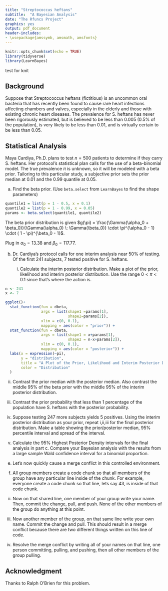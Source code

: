 ```yaml
---
title: "Streptococcus heftans"
subtitle:  "A Bayesian Analysis"
date: "The Rfuncs Project"
graphics: yes
output: pdf_document
header-includes: 
- \usepackage{amssymb, amsmath, amsfonts}
---
```


```r
knitr::opts_chunk$set(echo = TRUE)
library(tidyverse)
library(LearnBayes)
```

test for knit

## Background

Suppose that Streptococcus heftans (fictitious) is an uncommon oral bacteria that has recently been found to cause rare heart infections affecting chambers and valves, especially in the elderly and those with existing chronic heart diseases. The prevalence for S. heftans has never been rigorously estimated, but is believed to be less than 0.005 (0.5% of the population), is very likely to be less than 0.01, and is virtually certain to be less than 0.05.

## Statistical Analysis

Maya Cardiya, Ph.D. plans to test $n=500$ patients to determine if they carry S. heftans. Her protocol's statistical plan calls for the use of a beta-binomial model. The true prevalence $\pi$ is unknown, so it will be modeled with a beta prior.  Tailoring to this particular study, a subjective prior sets the prior median at 0.01 and the 0.99 quantile at 0.05. 

a. Find the beta prior. (Use `beta.select` from `LearnBayes` to find the shape parameters)


```r
quantile1 = list(p = 1 - 0.5, x = 0.1)
quantile2 = list(p = 1 - 0.99, x = 0.05)
params <- beta.select(quantile1, quantile2)
```

The beta prior distribution is given $g(\pi) = \frac{\Gamma(\alpha_0 + \beta_0)}{\Gamma(\alpha_0) \: \Gamma(\beta_0)} \cdot \pi^{\alpha_0 - 1} \cdot ( 1 - \pi)^{\beta_0 - 1}$.

Plug in $\alpha_0 = 13.38$ and $\beta_0 = 117.77$.

\begin{align*}
g(\pi) &= \frac{\Gamma(\alpha_0 + \beta_0)}{\Gamma(\alpha_0) \: \Gamma(\beta_0)} \cdot \pi^{\alpha_0 - 1} \cdot ( 1 - \pi)^{\beta_0 - 1} \\
&= \frac{\Gamma(13.38 + 117.77)}{\Gamma(13.38) \: \Gamma(117.77)} \cdot \pi^{13.38 - 1} \cdot ( 1 - \pi)^{117.77 - 1} \\
&= \frac{\Gamma(131.15)}{\Gamma(13.38) \: \Gamma(117.77)} \cdot \pi^{12.38} \cdot ( 1 - \pi)^{116.77} \\
&= 8.046574\times 10^{18} \cdot \pi^{12.38} \cdot ( 1 - \pi)^{116.77} \\
\end{align*}

b. Dr. Cardiya's protocol calls for one interim analysis near 50\% of testing. Of the first 241 subjects, 7 tested positive for S. heftans. 

   i. Calculate the interim posterior distribution. Make a plot of the prior, likelihood and interim posterior distribution. Use the range $0 < \pi < 0.1$ since that's where the action is.

```r
n <- 241
x <- 7

ggplot()+
  stat_function(fun = dbeta,
                args = list(shape1 =params[1],
                            shape2=params[2]),
                xlim = c(0, 0.1),
                mapping = aes(color = "prior")) +
  stat_function(fun = dbeta,
                args = list(shape1 = x+params[1],
                            shape2 = n-x+params[2]),
                xlim = c(0, 0.1),
                mapping = aes(color = "posterior")) +
  labs(x = expression(~pi),
       y = "distribution",
       title = "A Plot of the Prior, Likelihood and Interim Posterior Distribution",
       color = "Distribution"
  )
```

   ii. Contrast the prior median with the posterior median. Also contrast the middle 95\% of the beta prior with the middle 95\% of the interim posterior distribution. 


   iii. Contrast the prior probability that less than 1 percentage of the population have S. heftans with the posterior probability. 

c. Suppose testing 247 more subjects yields 5 positives. Using the interim posterior distribution as your prior, repeat i,ii,iii for the final posterior distribution. Make a table showing the prior/posterior median, 95\% percentile interval and spread of the interval.


d. Calculate the 95\% Highest Posterior Density intervals for the final analysis in part c. Compare your Bayesian analysis with the results from a large sample Wald confidence interval for a binomial proportion.

e. Let's now quickly cause a merge conflict in this controlled environment.
  
  i. All group members create a code chunk so that all members of the group have any particular line inside of the chunk. For example, everyone create a code chunk so that line, lets say 43, is inside of that code chunk. 
  
  ii. Now on that shared line, one member of your group write your name. Then, commit the change, pull, and push. None of the other members of the group do anything at this point.
  
  iii. Now another member of the group, on that same line write your own name. Commit the change and pull. This should result in a merge conflict because there are two different things written on this line of code. 
  
  iv. Resolve the merge conflict by writing all of your names on that line, one person committing, pulling, and pushing, then all other members of the group pulling.

## Acknowledgment

Thanks to Ralph O'Brien for this problem.
